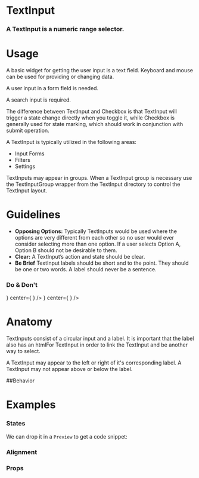 
<Meta title="Work|Docs/TextInput" component={TextInput} />

# TextInput

### A TextInput is a numeric range selector.

<Preview withToolbar>
  <Story name="Standard">
    <TextInput label="TextInput" />
  </Story>
</Preview>

# Usage
A basic widget for getting the user input is a text field. Keyboard and mouse can be used for providing or changing data.

A user input in a form field is needed.

A search input is required.

The difference between TextInput and Checkbox is that TextInput will trigger a state change directly when you toggle it, while Checkbox is generally used for state marking, which should work in conjunction with submit operation.

A TextInput is typically utilized in the following areas:

- Input Forms
- Filters
- Settings


TextInputs may appear in groups. When a TextInput group is necessary use the TextInputGroup wrapper from the TextInput directory to control the TextInput layout.

# Guidelines
- **Opposing Options:**
  Typically TextInputs would be used where the options are very different from each other so no user would ever consider selecting more than one option. If a user selects Option A, Option B should not be desirable to them.
- **Clear:**
  A TextInput’s action and state should be clear.
- **Be Brief**
  TextInput labels should be short and to the point. They should be one or two words. A label should never be a sentence.

###  Do & Don't
<Preview >
  <Story name="Wrong">
  <React.Fragment>
      <Bar 
    padding="2x"
    leftWidth="5%"
  centerAlign="left"
  contentAlign="center"
  left={
  <Icon icon="check" type="success" size="2x"/>}
  center={
    <TextInput label="Brief Label" />}
    />
  <Bar 
  padding="2x"
  leftWidth="5%"
  centerAlign="left"
  contentAlign="center"
  left={
  <Icon icon="close" type="alert" size="2x"/>}
  center={
    <TextInput label="TextInput with a long label because you cannot be concise with your words." />}
    />
    </React.Fragment>
  </Story>
</Preview>

# Anatomy
TextInputs consist of a circular input and a label. It is important that the label also has an htmlFor TextInput in order to link the TextInput and be another way to select.

A TextInput may appear to the left or right of it's corresponding label. A TextInput may not appear above or below the label. 

##Behavior

# Examples

### States
We can drop it in a `Preview` to get a code snippet:
<Preview>
  <Story name="States">
          <Form columns="1">
        <Section title="Standard">
          <TextInput />
        </Section>
        <Section title="Error">
          <TextInput error />
        </Section>
        <Section title="Disabled">
          <TextInput disabled />
        </Section>
      </Form>
  </Story>
</Preview>

### Alignment
<Preview>
  <Story name="Alignment">
    <Grid>
      <TextInput label="Left Aligned"  />
      <TextInput label="Right Aligned" align="right" />
    </Grid>
  </Story>
</Preview>




### Props
<Props of={TextInput} />


